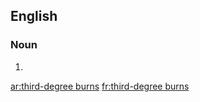 ==English==

===Noun===
{{head|en|plural|head=[[third]]-[[degree]] [[burn]]s}}

# {{plural of|third-degree burn|lang=en}}

[[ar:third-degree burns]]
[[fr:third-degree burns]]